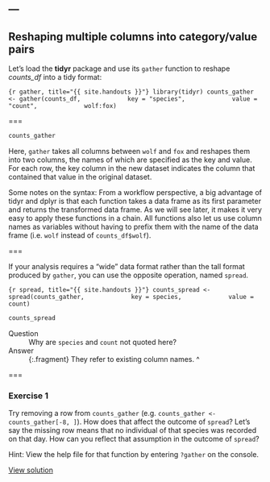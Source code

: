 ---
---

## Reshaping multiple columns into category/value pairs

Let's load the **tidyr** package and use its `gather` function to reshape *counts_df* into a tidy format:

```{r gather, title="{{ site.handouts }}"}
library(tidyr)
counts_gather <- gather(counts_df,
			key = "species",
			value = "count",
			wolf:fox)
```

===

```r
counts_gather
```

Here, `gather` takes all columns between `wolf` and `fox` and reshapes them into two columns, the names of which are specified as the key and value. For each row, the key column in the new dataset indicates the column that contained that value in the original dataset.

<aside class="notes" markdown="block">

Some notes on the syntax: From a workflow perspective, a big advantage of tidyr and dplyr is that each function takes a data frame as its first parameter and returns the transformed data frame. As we will see later, it makes it very easy to apply these functions in a chain. All functions also let us use column names as variables without having to prefix them with the name of the data frame (i.e. `wolf` instead of `counts_df$wolf`).

</aside>

===

If your analysis requires a "wide" data format rather than the tall format produced by `gather`, you can use the opposite operation, named `spread`.

```{r spread, title="{{ site.handouts }}"}
counts_spread <- spread(counts_gather,
			key = species,
			value = count)
```

```r
counts_spread
```

Question
: Why are `species` and `count` not quoted here?

Answer
: {:.fragment} They refer to existing column names.
^

===

### Exercise 1

Try removing a row from `counts_gather` (e.g. `counts_gather <- counts_gather[-8, ]`). How does that affect the outcome of `spread`? Let's say the missing row means that no individual of that species was recorded on that day. How can you reflect that assumption in the outcome of `spread`?

Hint: View the help file for that function by entering `?gather` on the console.

<aside class="notes" markdown="block">

[View solution](#solution-1)

</aside>
